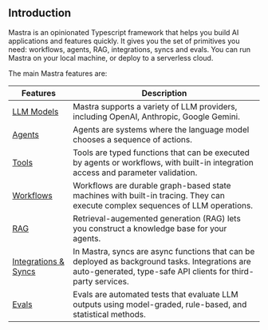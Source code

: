 ## Introduction

Mastra is an opinionated Typescript framework that helps you build AI applications and features quickly. It gives you the set of primitives you need: workflows, agents, RAG, integrations, syncs and evals. You can run Mastra on your local machine, or deploy to a serverless cloud.

The main Mastra features are:

| Features                                                       | Description                                                                                                                                                     |
| -------------------------------------------------------------- | --------------------------------------------------------------------------------------------------------------------------------------------------------------- |
| [LLM Models](../guide/llm-models/00-overview.mdx)                | Mastra supports a variety of LLM providers, including OpenAI, Anthropic, Google Gemini.                                                                         |
| [Agents](../guide/01-creating-agents)                   | Agents are systems where the language model chooses a sequence of actions.                                                                                      |
| [Tools](../guide/02-adding-tools)                       | Tools are typed functions that can be executed by agents or workflows, with built-in integration access and parameter validation.                               |
| [Workflows](../guide/03-building-workflows)             | Workflows are durable graph-based state machines with built-in tracing. They can execute complex sequences of LLM operations.                                   |
| [RAG](../guide/04-knowledge-sources)                    | Retrieval-augemented generation (RAG) lets you construct a knowledge base for your agents.                                                                      |
| [Integrations & Syncs](../guide/06-adding-integrations) | In Mastra, syncs are async functions that can be deployed as background tasks. Integrations are auto-generated, type-safe API clients for third-party services. |
| [Evals](../guide/08-running-evals)                      | Evals are automated tests that evaluate LLM outputs using model-graded, rule-based, and statistical methods.                                                    |